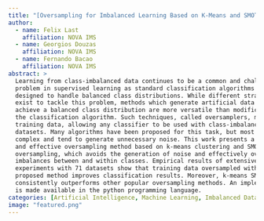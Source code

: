 ```yaml
---
title: "[Oversampling for Imbalanced Learning Based on K-Means and SMOTE](https://arxiv.org/abs/1711.00837)"
author:
  - name: Felix Last
    affiliation: NOVA IMS
  - name: Georgios Douzas
    affiliation: NOVA IMS
  - name: Fernando Bacao
    affiliation: NOVA IMS
abstract: >
  Learning from class-imbalanced data continues to be a common and challenging
  problem in supervised learning as standard classification algorithms are
  designed to handle balanced class distributions. While different strategies
  exist to tackle this problem, methods which generate artificial data to
  achieve a balanced class distribution are more versatile than modifications to
  the classification algorithm. Such techniques, called oversamplers, modify the
  training data, allowing any classifier to be used with class-imbalanced
  datasets. Many algorithms have been proposed for this task, but most are
  complex and tend to generate unnecessary noise. This work presents a simple
  and effective oversampling method based on k-means clustering and SMOTE
  oversampling, which avoids the generation of noise and effectively overcomes
  imbalances between and within classes. Empirical results of extensive
  experiments with 71 datasets show that training data oversampled with the
  proposed method improves classification results. Moreover, k-means SMOTE
  consistently outperforms other popular oversampling methods. An implementation
  is made available in the python programming language.
categories: [Artificial Intelligence, Machine Learning, Imbalanced Data, Publication]
image: "featured.png"
---
```

